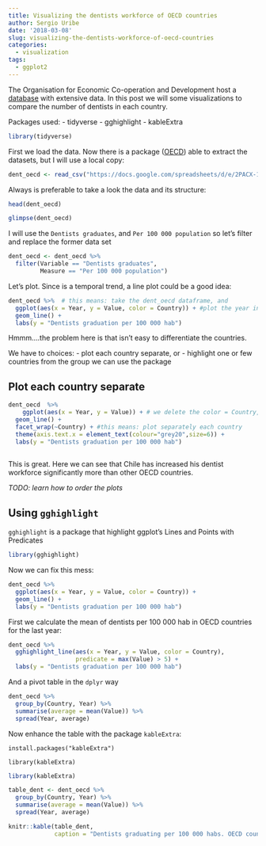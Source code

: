 ```yaml
---
title: Visualizing the dentists workforce of OECD countries
author: Sergio Uribe
date: '2018-03-08'
slug: visualizing-the-dentists-workforce-of-oecd-countries
categories:
  - visualization
tags:
  - ggplot2
---
```


The Organisation for Economic Co-operation and Development host a [database](https://data.oecd.org/) with extensive data. In this post we will some visualizations to compare the number of dentists in each country. 

Packages used: 
  - tidyverse
  - gghighlight
  - kableExtra

```r
library(tidyverse)
```


First we load the data. Now there is a package ([OECD](https://cran.r-project.org/web/packages/OECD/index.html)) able to extract the datasets, but I will use a local copy: 

```r
dent_oecd <- read_csv("https://docs.google.com/spreadsheets/d/e/2PACX-1vStv7Pr69DtRKv6Nw6gVBep8hbT3pEeO6B1vNwxK_1DUHgpoTgbuRpZ4SvgtHFQnBZJVGeeQVyRuXZl/pub?gid=1330297229&single=true&output=csv")
```
Always is preferable to take a look the data and its structure: 

```r
head(dent_oecd)
```
```r
glimpse(dent_oecd)
```


I will use the `Dentists graduates`, and `Per 100 000 population` so let's filter and replace the former data set

```r
dent_oecd <- dent_oecd %>% 
  filter(Variable == "Dentists graduates", 
         Measure == "Per 100 000 population")
```

Let's plot. Since is a temporal trend, a line plot could be a good idea: 
```r
dent_oecd %>%  # this means: take the dent_oecd dataframe, and
  ggplot(aes(x = Year, y = Value, color = Country)) + #plot the year in the X axis, the value in the y axis and color the lines per country
  geom_line() + 
  labs(y = "Dentists graduation per 100 000 hab")
```

Hmmm....the problem here is that isn't easy to differentiate the countries. 

We have to choices: 
  - plot each country separate, or
  - highlight one or few countries from the group we can use the package
  
## Plot each country separate
```r
dent_oecd  %>% 
    ggplot(aes(x = Year, y = Value)) + # we delete the color = Country, since is not necessary
  geom_line() + 
  facet_wrap(~Country) + #this means: plot separately each country 
  theme(axis.text.x = element_text(colour="grey20",size=6)) + 
  labs(y = "Dentists graduation per 100 000 hab")
  
```

This is great. Here we can see that Chile has increased his dentist workforce significantly more than other OECD countries. 

_TODO: learn how to order the plots _

## Using `gghighlight`
`gghighlight` is a package that highlight ggplot's Lines and Points with Predicates

```r
library(gghighlight)
```

Now we can fix this mess: 
```r
dent_oecd %>%  
  ggplot(aes(x = Year, y = Value, color = Country)) + 
  geom_line() + 
  labs(y = "Dentists graduation per 100 000 hab")
```

First we calculate the mean of dentists per 100 000 hab in OECD countries for the last year: 

```r
dent_oecd %>% 
  gghighlight_line(aes(x = Year, y = Value, color = Country), 
                   predicate = max(Value) > 5) + 
  labs(y = "Dentists graduation per 100 000 hab")
```

And a pivot table in the `dplyr` way
```r
dent_oecd %>% 
  group_by(Country, Year) %>% 
  summarise(average = mean(Value)) %>% 
  spread(Year, average)
```

Now enhance the table with the package `kableExtra`: 

`install.packages("kableExtra")`

`library(kableExtra)`

```r
library(kableExtra)
```

```r
table_dent <- dent_oecd %>% 
  group_by(Country, Year) %>% 
  summarise(average = mean(Value)) %>% 
  spread(Year, average) 
```

```r
knitr::kable(table_dent, 
             caption = "Dentists graduating per 100 000 habs. OECD countries")
```


